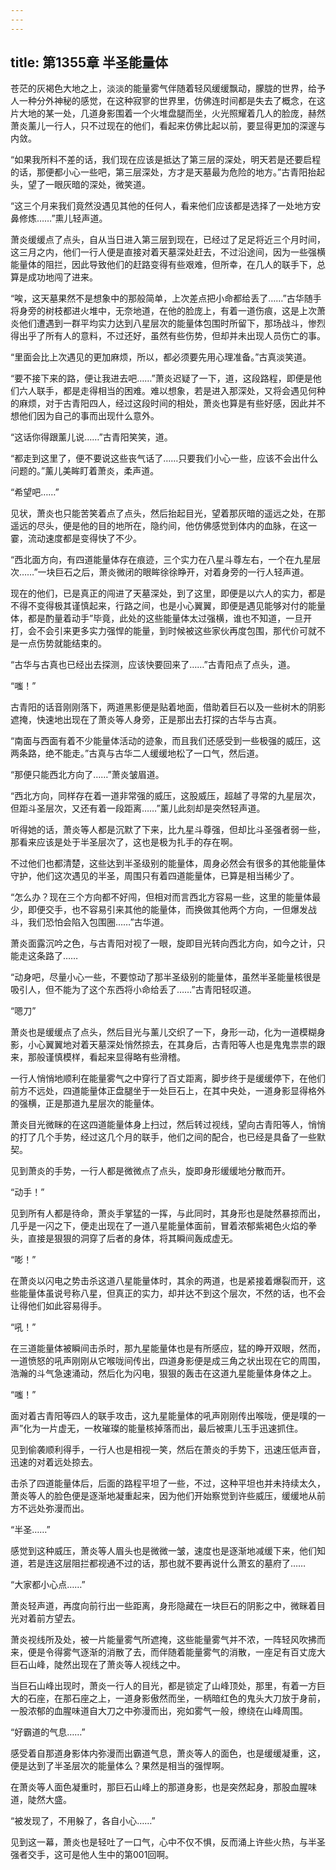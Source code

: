 ```yaml
---
---
---
```

title: 第1355章 半圣能量体
---



苍茫的灰褐色大地之上，淡淡的能量雾气伴随着轻风缓缓飘动，朦胧的世界，给予人一种分外神秘的感觉，在这种寂寥的世界里，仿佛连时间都是失去了概念，在这片大地的某一处，几道身影围着一个火堆盘腿而坐，火光照耀着几人的脸庞，赫然萧炎薰儿一行人，只不过现在的他们，看起来仿佛比起以前，要显得更加的深邃与内敛。

“如果我所料不差的话，我们现在应该是抵达了第三层的深处，明天若是还要启程的话，那便都小心一些吧，第三层深处，方才是天墓最为危险的地方。”古青阳抬起头，望了一眼灰暗的深处，微笑道。

“这三个月来我们竟然没遇见其他的任何人，看来他们应该都是选择了一处地方安鼻修炼……”熏儿轻声道。

萧炎缓缓点了点头，自从当日进入第三层到现在，已经过了足足将近三个月时间，这三月之内，他们一行人便是直接对着天墓深处赶去，不过沿途间，因为一些强横能量体的阻拦，因此导致他们的赶路变得有些艰难，但所幸，在几人的联手下，总算是成功地闯了进来。

“唉，这天墓果然不是想象中的那般简单，上次差点把小命都给丢了……”古华随手将身旁的树枝都进火堆中，无奈地道，在他的脸庞上，有着一道伤痕，这是上次萧炎他们遭遇到一群平均实力达到八星层次的能量体包围时所留下，那场战斗，惨烈得出乎了所有人的意料，不过还好，虽然有些伤势，但却并未出现人员伤亡的事。

“里面会比上次遇见的更加麻烦，所以，都必须要先用心理准备。”古真淡笑道。

“要不接下来的路，便让我进去吧……”萧炎迟疑了一下，道，这段路程，即便是他们六人联手，都是走得相当的困难。难以想象，若是进入那深处，又将会遇见何种的麻烦，对于古青阳四人，经过这段时间的相处，萧炎也算是有些好感，因此并不想他们因为自己的事而出现什么意外。

“这话你得跟薰儿说……”古青阳笑笑，道。

“都走到这里了，便不要说这些丧气话了……只要我们小心一些，应该不会出什么问题的。”薰儿美眸盯着萧炎，柔声道。

“希望吧……”

见状，萧炎也只能苦笑着点了点头，然后抬起目光，望着那灰暗的遥远之处，在那遥远的尽头，便是他的目的地所在，隐约间，他仿佛感觉到体内的血脉，在这一霎，流动速度都是变得快了不少。

“西北面方向，有四道能量体存在痕迹，三个实力在八星斗尊左右，一个在九星层次……”一块巨石之后，萧炎微闭的眼眸徐徐睁开，对着身旁的一行人轻声道。

现在的他们，已是真正的闯进了天墓深处，到了这里，即便是以六人的实力，都是不得不变得极其谨慎起来，行路之间，也是小心翼翼，即便是遇见能够对付的能量体，都是酌量着动手”毕竟，此处的这些能量体太过强横，谁也不知道，一旦开打，会不会引来更多实力强悍的能量，到时候被这些家伙再度包围，那代价可就不是一点伤势就能结束的。

“古华与古真也已经出去探测，应该快要回来了……”古青阳点了点头，道。

“嗤！”

古青阳的话音刚刚落下，两道黑影便是贴着地面，借助着巨石以及一些树木的阴影遮掩，快速地出现在了萧炎等人身旁，正是那出去打探的古华与古真。

“南面与西面有着不少能量体活动的迹象，而且我们还感受到一些极强的威压，这两条路，绝不能走。”古真与古华二人缓缓地松了一口气，然后道。

“那便只能西北方向了……”萧炎皱眉道。

“西北方向，同样存在着一道非常强的威压，这股威压，超越了寻常的九星层次，但距斗圣层次，又还有着一段距离……”薰儿此刻却是突然轻声道。

听得她的话，萧炎等人都是沉默了下来，比九星斗尊强，但却比斗圣强者弱一些，那看来应该是处于半圣层次了，这也是极为扎手的存在啊。

不过他们也都清楚，这些达到半圣级别的能量体，周身必然会有很多的其他能量体守护，他们这次遇见的半圣，周围只有着四道能量体，已算是相当稀少了。

“怎么办？现在三个方向都不好闯，但相对而言西北方容易一些，这里的能量体最少，即便交手，也不容易引来其他的能量体，而换做其他两个方向，一但爆发战斗，我们恐怕会陷入包围圈……”古华道。

萧炎面露沉吟之色，与古青阳对视了一眼，旋即目光转向西北方向，如今之计，只能走这条路了……

“动身吧，尽量小心一些，不要惊动了那半圣级别的能量体，虽然半圣能量核很是吸引人，但不能为了这个东西将小命给丢了……”古青阳轻叹道。

“嗯刀”

萧炎也是缓缓点了点头，然后目光与薰儿交织了一下，身形一动，化为一道模糊身影，小心翼翼地对着天墓深处悄然掠去，在其身后，古青阳等人也是鬼鬼祟祟的跟来，那般谨慎模样，看起来显得略有些滑稽。

一行人悄悄地顺利在能量雾气之中穿行了百丈距离，脚步终于是缓缓停下，在他们前方不远处，四道能量体正盘腿坐于一处巨石上，在其中央处，一道身影显得格外的强横，正是那道九星层次的能量体。

萧炎目光微眯的在这四道能量体身上扫过，然后转过视线，望向古青阳等人，悄悄的打了几个手势，经过这几个月的联手，他们之间的配合，也已经是具备了一些默契。

见到萧炎的手势，一行人都是微微点了点头，旋即身形缓缓地分散而开。

“动手！”

见到所有人都是待命，萧炎手掌猛的一挥，与此同时，其身形也是陡然暴掠而出，几乎是一闪之下，便走出现在了一道八星能量体面前，冒着浓郁紫褐色火焰的拳头，直接是狠狠的洞穿了后者的身体，将其瞬间轰成虚无。

“嘭！”

在萧炎以闪电之势击杀这道八星能量体时，其余的两道，也是紧接着爆裂而开，这些能量体虽说号称八星，但真正的实力，却并达不到这个层次，不然的话，也不会让得他们如此容易得手。

“吼！”

在三道能量体被瞬间击杀时，那九星能量体也是有所感应，猛的睁开双眼，然而，一道愤怒的吼声刚刚从它喉咙间传出，四道身影便是成三角之状出现在它的周围，浩瀚的斗气急速涌动，然后化为闪电，狠狠的轰击在这道九星能量体身体之上。

“嗤！”

面对着古青阳等四人的联手攻击，这九星能量体的吼声刚刚传出喉咙，便是噗的一声”化为一片虚无，一枚璀璨的能量核掉落而出，最后被熏儿玉手迅速抓住。

见到偷袭顺利得手，一行人也是相视一笑，然后在萧炎的手势下，迅速压低声音，迅速的对着远处掠去。

击杀了四道能量体后，后面的路程平坦了一些，不过，这种平坦也并未持续太久，萧炎等人的脸色便是逐渐地凝重起来，因为他们开始察觉到许些威压，缓缓地从前方不远处弥漫而出。

“半圣……”

感觉到这种威压，萧炎等人眉头也是微微一皱，速度也是逐渐地减缓下来，他们知道，若是连这层阻拦都视通不过的话，那也就不要再说什么萧玄的墓府了……

“大家都小心点……”

萧炎轻声道，再度向前行出一些距离，身形隐藏在一块巨石的阴影之中，微眯着目光对着前方望去。

萧炎视线所及处，被一片能量雾气所遮掩，这些能量雾气并不浓，一阵轻风吹拂而来，便是令得雾气逐渐的消散了去，而伴随着能量雾气的消散，一座足有百丈庞大巨石山峰，陡然出现在了萧炎等人视线之中。

当巨石山峰出现时，萧炎一行人的目光，都是锁定了山峰顶处，那里，有着一方巨大的石座，在那石座之上，一道身影傲然而坐，一柄暗红色的鬼头大刀放于身前，一股浓郁的血腥味道自大刀之中弥漫而出，宛如雾气一般，缭绕在山峰周围。

“好霸道的气息……”

感受着自那道身影体内弥漫而出霸道气息，萧炎等人的面色，也是缓缓凝重，这，便是达到了半圣层次的能量体么？果然是相当的强悍啊。

在萧炎等人面色凝重时，那巨石山峰上的那道身影，也是突然起身，那股血腥味道，陡然大盛。

“被发现了，不用躲了，各自小心……”

见到这一幕，萧炎也是轻吐了一口气，心中不仅不惧，反而涌上许些火热，与半圣强者交手，这可是他人生中的第001回啊。